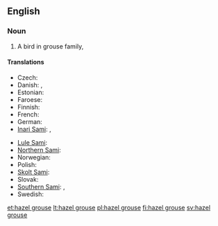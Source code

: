 ==English==
{{wikipedia}}

===Noun===
{{en-noun|head=[[hazel]] [[grouse]]}}

# A bird in grouse family, {{taxlink|Bonasa bonasia|species}}

====Translations====
{{trans-top|bird}}
* Czech: {{t-|cs|jeřábek lesní|m}}
* Danish: {{t-|da|hjerpe|c}}, {{t-|da|jærpe|c}}
* Estonian: {{t-|et|laanepüü}}
* Faroese: {{t-|fo|jarpi|m}}
* Finnish: {{t+|fi|pyy}}
* French: {{t+|fr|gélinotte des bois|f}}
* German: {{t+|de|Haselhuhn|n}}
* [[Inari Sami]]: {{tø|smn|puágui}}, {{tø|smn|pagoi}}
{{trans-mid}}
* [[Lule Sami]]: {{tø|smj|bákkoj}}
* [[Northern Sami]]: {{tø|se|bakku}}
* Norwegian: {{t+|no|jerpe|m|f}}
* Polish: {{t+|pl|jarząbek|m}}
* [[Skolt Sami]]: {{tø|sms|pââgg}}
* Slovak: {{t-|sk|jariabok hôrny|m}}
* [[Southern Sami]]: {{tø|sma|brorke}}, {{tø|sma|frorke}}
* Swedish: {{t+|sv|järpe|c}}
{{trans-bottom}}

[[et:hazel grouse]]
[[lt:hazel grouse]]
[[pl:hazel grouse]]
[[fi:hazel grouse]]
[[sv:hazel grouse]]